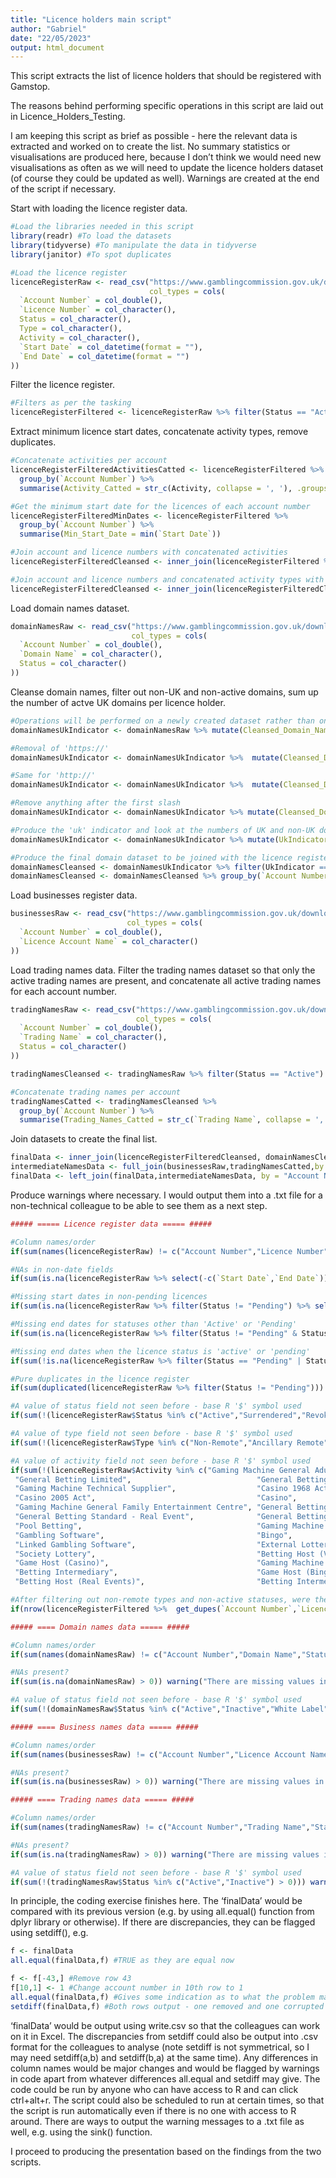 ---
title: "Licence holders main script"
author: "Gabriel"
date: "22/05/2023"
output: html_document
---

This script extracts the list of licence holders that should be registered with Gamstop.

The reasons behind performing specific operations in this script are laid out in Licence_Holders_Testing.

I am keeping this script as brief as possible - here the relevant data is extracted and worked on to create the list. No summary statistics or visualisations are produced here, because I don't think we would need new visualisations as often as we will need to update the licence holders dataset (of course they could be updated as well). Warnings are created at the end of the script if necessary.

Start with loading the licence register data.


``` {r load_licence_register}

#Load the libraries needed in this script
library(readr) #To load the datasets
library(tidyverse) #To manipulate the data in tidyverse
library(janitor) #To spot duplicates

#Load the licence register
licenceRegisterRaw <- read_csv("https://www.gamblingcommission.gov.uk/downloads/business-licence-register-licences.csv",
                               col_types = cols(
  `Account Number` = col_double(),
  `Licence Number` = col_character(),
  Status = col_character(),
  Type = col_character(),
  Activity = col_character(),
  `Start Date` = col_datetime(format = ""),
  `End Date` = col_datetime(format = "")
))

```

Filter the licence register. 

``` {r filter_licence_register}

#Filters as per the tasking
licenceRegisterFiltered <- licenceRegisterRaw %>% filter(Status == "Active" & Type == "Remote" & Activity %in% c("Bingo","Casino","External Lottery Manager", "General Betting Standard - Real Event", "General Betting Standard - Virtual Event", "Pool Betting")) %>% select(c(`Account Number`,`Licence Number`,Activity, `Start Date`))

```

Extract minimum licence start dates, concatenate activity types, remove duplicates. 

``` {r cleanse_licences_data}

#Concatenate activities per account
licenceRegisterFilteredActivitiesCatted <- licenceRegisterFiltered %>%
  group_by(`Account Number`) %>%
  summarise(Activity_Catted = str_c(Activity, collapse = ', '), .groups = 'drop')

#Get the minimum start date for the licences of each account number
licenceRegisterFilteredMinDates <- licenceRegisterFiltered %>% 
  group_by(`Account Number`) %>% 
  summarise(Min_Start_Date = min(`Start Date`))

#Join account and licence numbers with concatenated activities
licenceRegisterFilteredCleansed <- inner_join(licenceRegisterFiltered %>% select(`Account Number`,`Licence Number`) %>% distinct(), licenceRegisterFilteredActivitiesCatted, by = "Account Number")

#Join account and licence numbers and concatenated activity types with minimum start dates
licenceRegisterFilteredCleansed <- inner_join(licenceRegisterFilteredCleansed, licenceRegisterFilteredMinDates, by = "Account Number") 
```

Load domain names dataset.

``` {r domain_names_raw}

domainNamesRaw <- read_csv("https://www.gamblingcommission.gov.uk/downloads/business-licence-register-domain-names.csv",
                           col_types = cols(
  `Account Number` = col_double(),
  `Domain Name` = col_character(),
  Status = col_character()
)) 

```
  
Cleanse domain names, filter out non-UK and non-active domains, sum up the number of actve UK domains per licence holder.

``` {r domains_review_and_filter}

#Operations will be performed on a newly created dataset rather than on the raw data. Filter out non-active domains
domainNamesUkIndicator <- domainNamesRaw %>% mutate(Cleansed_Domain_Name = `Domain Name`) %>% filter(Status == "Active")

#Removal of 'https://'
domainNamesUkIndicator <- domainNamesUkIndicator %>%  mutate(Cleansed_Domain_Name = ifelse(startsWith(Cleansed_Domain_Name,"https://"),substring(Cleansed_Domain_Name,9),Cleansed_Domain_Name))

#Same for 'http://'
domainNamesUkIndicator <- domainNamesUkIndicator %>%  mutate(Cleansed_Domain_Name = ifelse(startsWith(Cleansed_Domain_Name,"http://"),substring(Cleansed_Domain_Name,8),Cleansed_Domain_Name))

#Remove anything after the first slash
domainNamesUkIndicator <- domainNamesUkIndicator %>% mutate(Cleansed_Domain_Name = gsub("/.*","",Cleansed_Domain_Name))

#Produce the 'uk' indicator and look at the numbers of UK and non-UK domains
domainNamesUkIndicator <- domainNamesUkIndicator %>% mutate(UkIndicator = ifelse(endsWith(Cleansed_Domain_Name,"uk") | endsWith(Cleansed_Domain_Name,"com"),1,0))

#Produce the final domain dataset to be joined with the licence register
domainNamesCleansed <- domainNamesUkIndicator %>% filter(UkIndicator == 1) %>% select(`Account Number`,Cleansed_Domain_Name)
domainNamesCleansed <- domainNamesCleansed %>% group_by(`Account Number`) %>%  summarise(Active_UK_Domains = n())

```

Load businesses register data.

``` {r businesses_register}

businessesRaw <- read_csv("https://www.gamblingcommission.gov.uk/downloads/business-licence-register-businesses.csv",
                          col_types = cols(
  `Account Number` = col_double(),
  `Licence Account Name` = col_character()
)) 

```

Load trading names data. Filter the trading names dataset so that only the active trading names are present, and concatenate all active trading names for each account number.

``` {r cleanse_trading_names}

tradingNamesRaw <- read_csv("https://www.gamblingcommission.gov.uk/downloads/business-licence-register-trading-names.csv",
                            col_types = cols(
  `Account Number` = col_double(),
  `Trading Name` = col_character(),
  Status = col_character()
))

tradingNamesCleansed <- tradingNamesRaw %>% filter(Status == "Active") %>% select(c("Account Number","Trading Name"))

#Concatenate trading names per account
tradingNamesCatted <- tradingNamesCleansed %>%
  group_by(`Account Number`) %>%
  summarise(Trading_Names_Catted = str_c(`Trading Name`, collapse = ', '), .groups = 'drop')

```

Join datasets to create the final list.

``` {r join_the_four_datasets}

finalData <- inner_join(licenceRegisterFilteredCleansed, domainNamesCleansed, by = "Account Number")
intermediateNamesData <- full_join(businessesRaw,tradingNamesCatted,by = "Account Number")
finalData <- left_join(finalData,intermediateNamesData, by = "Account Number")

```

Produce warnings where necessary. I would output them into a .txt file for a non-technical colleague to be able to see them as a next step.

``` {r warnings}

##### ===== Licence register data ===== #####

#Column names/order
if(sum(names(licenceRegisterRaw) != c("Account Number","Licence Number","Status","Type","Activity","Start Date","End Date")) > 0) warning("Column order, the number of columns or their names were changed in the licence register")

#NAs in non-date fields
if(sum(is.na(licenceRegisterRaw %>% select(-c(`Start Date`,`End Date`))))) warning("There are missing values in non-date fields of the licence register")

#Missing start dates in non-pending licences
if(sum(is.na(licenceRegisterRaw %>% filter(Status != "Pending") %>% select(`Start Date`)))) warning("Licence start date is missing for one or more non-pending licences")

#Missing end dates for statuses other than 'Active' or 'Pending'
if(sum(is.na(licenceRegisterRaw %>% filter(Status != "Pending" & Status != "Active") %>% select(`End Date`)))) warning("There is at least one licence without an end date, the status of which is neither 'Active' nor 'Pending'")

#Missing end dates when the licence status is 'active' or 'pending'
if(sum(!is.na(licenceRegisterRaw %>% filter(Status == "Pending" | Status == "Active") %>% select(`End Date`)))) warning("There is an 'Active' or 'Pending' licence with an end date")

#Pure duplicates in the licence register
if(sum(duplicated(licenceRegisterRaw %>% filter(Status != "Pending"))) > 0) warning("There are pure duplicates in the licence register other than when the status is 'Pending'")

#A value of status field not seen before - base R '$' symbol used
if(sum(!(licenceRegisterRaw$Status %in% c("Active","Surrendered","Revoked - Non Payment of Fee","Lapsed","Suspended","Revoked","Pending","Forfeited") > 0))) warning("There are licence statuses that were not seen before")

#A value of type field not seen before - base R '$' symbol used
if(sum(!(licenceRegisterRaw$Type %in% c("Non-Remote","Ancillary Remote","Remote") > 0))) warning("There are licence types listed that were not seen before")

#A value of activity field not seen before - base R '$' symbol used
if(sum(!(licenceRegisterRaw$Activity %in% c("Gaming Machine General Adult Gaming Centre","Linked Gaming Machine Technical Supplier",
 "General Betting Limited",                            "General Betting Standard",                          
 "Gaming Machine Technical Supplier",                  "Casino 1968 Act",                                   
 "Casino 2005 Act",                                    "Casino",                                            
 "Gaming Machine General Family Entertainment Centre", "General Betting Standard - No Gaming Machines",     
 "General Betting Standard - Real Event",              "General Betting Standard - Virtual Event",          
 "Pool Betting",                                       "Gaming Machine Technical Full",                     
 "Gambling Software",                                  "Bingo",                                             
 "Linked Gambling Software",                           "External Lottery Manager",                          
 "Society Lottery",                                    "Betting Host (Virtual Events)",                     
 "Game Host (Casino)",                                 "Gaming Machine Technical Software",                 
 "Betting Intermediary",                               "Game Host (Bingo)",                                 
 "Betting Host (Real Events)",                         "Betting Intermediary - Trading Rooms Only") > 0))) warning("There are          activities listed that were not seen before")

#After filtering out non-remote types and non-active statuses, were there any instances of multiple licence numbers per account number?
if(nrow(licenceRegisterFiltered %>%  get_dupes(`Account Number`,`Licence Number`)) != nrow(licenceRegisterFiltered %>%  get_dupes(`Account Number`))) warning("There are multiple licence numbers per account number where the licence status is active and the licence type is remote")

##### ==== Domain names data ===== #####

#Column names/order
if(sum(names(domainNamesRaw) != c("Account Number","Domain Name","Status")) > 0) warning("Column order, the number of columns or their names were changed in the domains dataset")

#NAs present?
if(sum(is.na(domainNamesRaw) > 0)) warning("There are missing values in the domains dataset")

#A value of status field not seen before - base R '$' symbol used
if(sum(!(domainNamesRaw$Status %in% c("Active","Inactive","White Label") > 0))) warning("There are domain names statuses that were not seen before")

##### ==== Business names data ===== #####

#Column names/order
if(sum(names(businessesRaw) != c("Account Number","Licence Account Name")) > 0) warning("Column order, the number of columns or their names were changed in the business names dataset")

#NAs present?
if(sum(is.na(businessesRaw) > 0)) warning("There are missing values in the business names dataset")

##### ==== Trading names data ===== #####

#Column names/order
if(sum(names(tradingNamesRaw) != c("Account Number","Trading Name","Status")) > 0) warning("Column order, the number of columns or their names were changed in the trading names dataset")

#NAs present?
if(sum(is.na(tradingNamesRaw) > 0)) warning("There are missing values in the trading names dataset")

#A value of status field not seen before - base R '$' symbol used
if(sum(!(tradingNamesRaw$Status %in% c("Active","Inactive") > 0))) warning("There are trading names statuses that were not seen before")

```

In principle, the coding exercise finishes here. The 'finalData' would be compared with its previous version (e.g. by using all.equal() function from dplyr library or otherwise). If there are discrepancies, they can be flagged using setdiff(), e.g.

``` {r setdiff}

f <- finalData
all.equal(finalData,f) #TRUE as they are equal now

f <- f[-43,] #Remove row 43
f[10,1] <- 1 #Change account number in 10th row to 1
all.equal(finalData,f) #Gives some indication as to what the problem may be
setdiff(finalData,f) #Both rows output - one removed and one corrupted by myself. Note even though the row index got broken, setdiff does not show n - 43 differences, but only 2

```

'finalData' would be output using write.csv so that the colleagues can work on it in Excel. The discrepancies from setdiff could also be output into .csv format for the colleagues to analyse (note setdiff is not symmetrical, so I may need setdiff(a,b) and setdiff(b,a) at the same time). Any differences in column names would be major changes and would be flagged by warnings in code apart from whatever differences all.equal and setdiff may give. The code could be run by anyone who can have access to R and can click ctrl+alt+r. The script could also be scheduled to run at certain times, so that the script is run automatically even if there is no one with access to R around. There are ways to output the warning messages to a .txt file as well, e.g. using the sink() function.

I proceed to producing the presentation based on the findings from the two scripts.